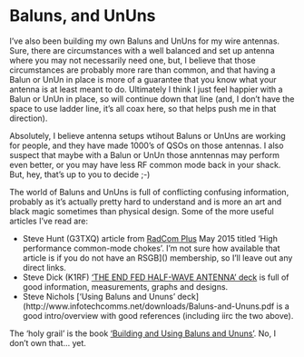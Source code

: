 # Baluns, and UnUns {-}

I've also been building my own Baluns and UnUns for my wire antennas. Sure, there are circumstances
with a well balanced and set up antenna where you may not necessarily need one, but, I believe that
those circumstances are probably more rare than common, and that having a Balun or UnUn in place
is more of a guarantee that you know what your antenna is at least meant to do. Ultimately I think
I just feel happier with a Balun or UnUn in place, so will continue down that line (and, I don't have
the space to use ladder line, it's all coax here, so that helps push me in that direction).

Absolutely, I believe antenna setups wtihout Baluns or UnUns are working for people, and they have
made 1000's of QSOs on those antennas. I also suspect that maybe with a Balun or UnUn those anntennas
may perform even better, or you may have less RF common mode back in your shack. But, hey, that's
up to you to decide ;-)

The world of Baluns and UnUns is full of conflicting confusing information, probably as it's actually
pretty hard to understand and is more an art and black magic sometimes than physical design. Some of
the more useful articles I've read are:

- Steve Hunt (G3TXQ) article from [RadCom Plus](https://rsgb.org/main/publications-archives/radcom-plus/)
  May 2015 titled 'High performance common-mode chokes'. I'm not sure how available that article is
  if you do not have an RSGB]() membership, so I'll leave out any direct links.
- Steve Dick (K1RF) ['THE END FED HALF-WAVE ANTENNA' deck](http://gnarc.org/wp-content/uploads/The-End-Fed-Half-Wave-Antenna.pdf)
  is full of good information, measurements, graphs and designs.
- Steve Nichols ['Using Baluns and Ununs' deck](http://www.infotechcomms.net/downloads/Baluns-and-Ununs.pdf
  is a good intro/overview with good references (including iirc the two above).

The 'holy grail' is the book ['Building and Using Baluns and Ununs'](https://www.amazon.co.uk/Jerry-Sevick/e/B001K7XQ1M/ref=dp_byline_cont_pop_book_1). No, I don't own that... yet.
